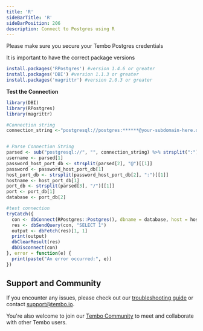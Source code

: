 ```yaml
---
title: 'R'
sideBarTitle: 'R'
sideBarPosition: 206
description: Connect to Postgres using R
---
```



<Callout variant='info'>
	Please make sure you secure your Tembo Postgres credentials
</Callout>

It is important to have the correct package versions

```r title="dependencies.r"
install.packages('RPostgres') #version 1.4.6 or greater 
install.packages('DBI') #version 1.1.3 or greater
install.packages('magrittr') #version 2.0.3 or greater 
```

**Test the Connection**

```r title="main.r"
library(DBI)
library(RPostgres)
library(magrittr)

#Connection string
connection_string <-"postgresql://postgres:******@your-subdomain-here.data-1.use1.tembo.io:5432/postgres"


# Parse Connection String
parsed <- sub("postgresql://", "", connection_string) %>% strsplit(":") %>% unlist()
username <- parsed[1]
password_host_port_db <- strsplit(parsed[2], "@")[[1]]
password <- password_host_port_db[1]
host_port_db <- strsplit(password_host_port_db[2], ":")[[1]]
hostname <- host_port_db[1]
port_db <- strsplit(parsed[3], "/")[[1]]
port <- port_db[1]
database <- port_db[2]

#test connection
tryCatch({
  con <- dbConnect(RPostgres::Postgres(), dbname = database, host = hostname, port = port, user = username, password = password)
  res <- dbSendQuery(con, "SELECT 1")
  output <- dbFetch(res)[1, 1]
  print(output)
  dbClearResult(res)
  dbDisconnect(con)
}, error = function(e) {
  print(paste("An error occurred:", e))
})

```

## Support and Community

If you encounter any issues, please check out our [troubleshooting guide](/docs/product/cloud/troubleshooting) or contact [support@tembo.io](mailto:support@tembo.io).

You're also welcome to join our [Tembo Community](https://join.slack.com/t/tembocommunity/shared_invite/zt-23o25qt91-AnZoC1jhLMLubwia4GeNGw) to meet and collaborate with other Tembo users.
